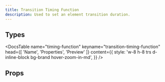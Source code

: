 ```yaml
---
title: Transition Timing Function
description: Used to set an element transition duration.
---
```


## Types

<DocsTable
  name="timing-function"  keyname="transition-timing-function"
  head={[
    'Name',
    'Properties',
    'Preview'
  ]}
  content={{
    style: 'w-8 h-8 trs d-inline-block bg-brand hover-zoom-in-md',
  }}
/>

## Props

<DocsTable 
  type="props"
  name="timing-function"  keyname="transition-timing-function"
/>